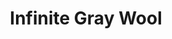 ---
title: "Infinite Gray Wool"
images:
  color: "MUfCHtba5zu7do3JILYlmNjfUAR8qEzny2K7Q0Cche5BgPMX"
  item: "MUfCHtba5zu7I5NCNLxP5Keltzmj6bVJ0vUMWI91GRxXk8da"
type: "magic/infinite"
crate: "wool"
unmodifiable: true
winChance: 6
---